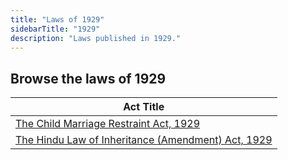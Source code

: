 ```yaml
---
title: "Laws of 1929"
sidebarTitle: "1929"
description: "Laws published in 1929."
---
```


## Browse the laws of 1929

| Act Title |
|-----------|
| [The Child Marriage Restraint Act, 1929](/laws/act-149) |
| [The Hindu Law of Inheritance (Amendment) Act, 1929](/laws/act-148) |
